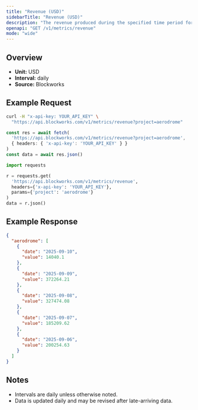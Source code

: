 ```yaml
---
title: "Revenue (USD)"
sidebarTitle: "Revenue (USD)"
description: "The revenue produced during the specified time period for given project."
openapi: "GET /v1/metrics/revenue"
mode: "wide"
---
```


## Overview

- **Unit:** USD
- **Interval:** daily
- **Source:** Blockworks

## Example Request

<CodeGroup>

```bash cURL
curl -H "x-api-key: YOUR_API_KEY" \
  "https://api.blockworks.com/v1/metrics/revenue?project=aerodrome"
```

```typescript TypeScript
const res = await fetch(
  'https://api.blockworks.com/v1/metrics/revenue?project=aerodrome',
  { headers: { 'x-api-key': 'YOUR_API_KEY' } }
)
const data = await res.json()
```

```python Python
import requests

r = requests.get(
  'https://api.blockworks.com/v1/metrics/revenue',
  headers={'x-api-key': 'YOUR_API_KEY'},
  params={'project': 'aerodrome'}
)
data = r.json()
```

</CodeGroup>

## Example Response

```json
{
  "aerodrome": [
    {
      "date": "2025-09-10",
      "value": 14040.1
    },
    {
      "date": "2025-09-09",
      "value": 372264.21
    },
    {
      "date": "2025-09-08",
      "value": 327474.08
    },
    {
      "date": "2025-09-07",
      "value": 185209.62
    },
    {
      "date": "2025-09-06",
      "value": 200254.63
    }
  ]
}
```

## Notes
- Intervals are daily unless otherwise noted.
- Data is updated daily and may be revised after late-arriving data.